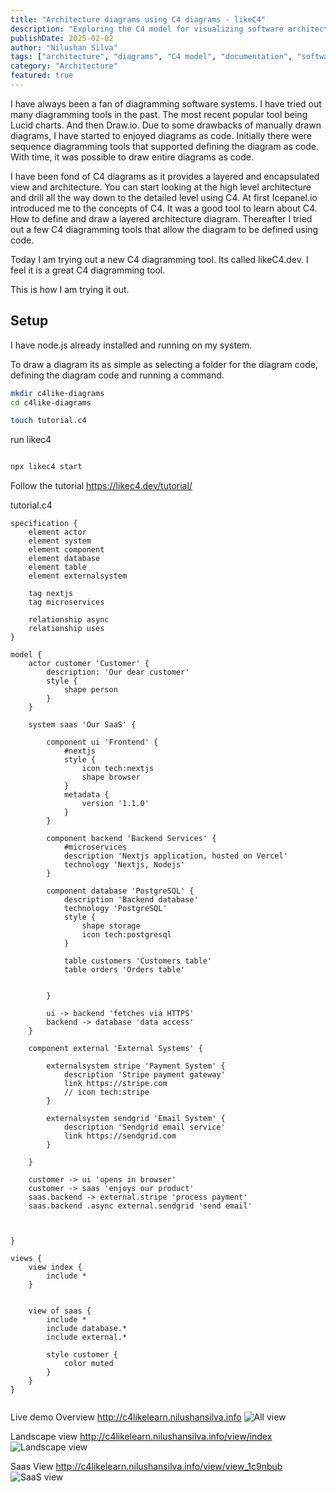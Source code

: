 ```yaml
---
title: "Architecture diagrams using C4 diagrams - likeC4"
description: "Exploring the C4 model for visualizing software architecture and using likeC4 for creating clear, hierarchical diagrams that effectively communicate system design."
publishDate: 2025-02-02
author: "Nilushan Silva"
tags: ["architecture", "diagrams", "C4 model", "documentation", "software design"]
category: "Architecture"
featured: true
---
```


I have always been a fan of  diagramming software systems. I have tried out many diagramming tools in the past. The most recent popular tool being Lucid charts. And then Draw.io. Due to some drawbacks of manually drawn diagrams, I have started to enjoyed diagrams as code. Initially there were sequence diagramming tools that supported defining the diagram as code. With time, it was possible to draw entire diagrams as code. 

I have been fond of C4 diagrams as it provides a layered and encapsulated view and architecture. You can start looking at the high level architecture and drill all the way down to the detailed level using C4. At first Icepanel.io introduced me to the concepts of C4. It was a good tool to learn about C4. How to define and draw a layered architecture diagram. Thereafter I tried out a few C4 diagramming tools that allow the diagram to be defined using code. 

Today I am trying out a new C4 diagramming tool. Its called likeC4.dev. I feel it is a great C4 diagramming tool. 

This is how I am trying it out. 

## Setup
I have node.js already installed and running on my system. 

To draw a diagram its as simple as selecting a folder for the diagram code, defining the diagram code and running a command.

```sh
mkdir c4like-diagrams
cd c4like-diagrams

touch tutorial.c4
```


run likec4

```sh

npx likec4 start

```

Follow the tutorial https://likec4.dev/tutorial/

tutorial.c4

```c4
specification {
    element actor
    element system
    element component
    element database
    element table
    element externalsystem

    tag nextjs
    tag microservices

    relationship async
    relationship uses
}

model {
    actor customer 'Customer' {
        description: 'Our dear customer'
        style {
            shape person
        }
    }

    system saas 'Our SaaS' {

        component ui 'Frontend' {
            #nextjs
            style {
                icon tech:nextjs
                shape browser
            }
            metadata {
                version '1.1.0'
            }
        }

        component backend 'Backend Services' {
            #microservices
            description 'Nextjs application, hosted on Vercel'
            technology 'Nextjs, Nodejs'
        }

        component database 'PostgreSQL' {
            description 'Backend database'
            technology 'PostgreSQL'
            style {
                shape storage
                icon tech:postgresql
            }

            table customers 'Customers table'
            table orders 'Orders table'


        }

        ui -> backend 'fetches via HTTPS'
        backend -> database 'data access'
    }

    component external 'External Systems' {

        externalsystem stripe 'Payment System' {
            description 'Stripe payment gateway'
            link https://stripe.com
            // icon tech:stripe
        }

        externalsystem sendgrid 'Email System' {
            description 'Sendgrid email service'
            link https://sendgrid.com
        }

    }

    customer -> ui 'opens in browser'
    customer -> saas 'enjoys our product'
    saas.backend -> external.stripe 'process payment'
    saas.backend .async external.sendgrid 'send email'



}

views {
    view index {
        include *
    }


    view of saas {
        include *
        include database.*
        include external.*

        style customer {
            color muted
        }
    }
}


```

Live demo
Overview http://c4likelearn.nilushansilva.info
![All view](/images/blog/likec4/likec4%20all%20view.png)

Landscape view http://c4likelearn.nilushansilva.info/view/index
![Landscape view](/images/blog/likec4/likec4%20landscape%20view.png)

Saas View http://c4likelearn.nilushansilva.info/view/view_1c9nbub
![SaaS view](/images/blog/likec4/likec4%20saas%20view.png)
